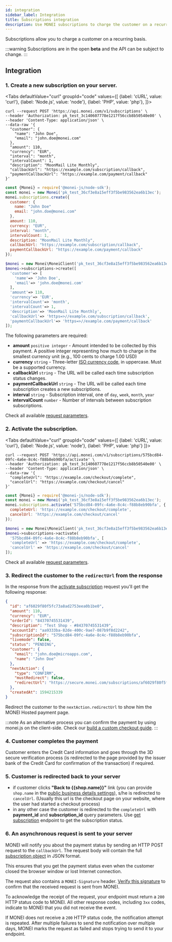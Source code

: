 ```yaml
---
id: integration
sidebar_label: Integration
title: Subscriptions integration
description: Use MONEI subscriptions to charge the customer on a recurring basis.
---
```


Subscriptions allow you to charge a customer on a recurring basis.

:::warning
Subscriptions are in the open **beta** and the API can be subject to change.
:::

## Integration

### 1. Create a new subscription on your server.


<Tabs
defaultValue="curl"
groupId="code"
values={[
{label: 'cURL', value: 'curl'},
{label: 'Node.js', value: 'node'},
{label: 'PHP', value: 'php'},
]}>
<TabItem value="curl">

```shell script title="POST https://api.monei.com/v1/subscriptions"
curl --request POST 'https://api.monei.com/v1/subscriptions' \
--header 'Authorization: pk_test_3c140607778e1217f56ccb8b50540e00' \
--header 'Content-Type: application/json' \
--data-raw '{
  "customer": {
    "name": "John Doe",
    "email": "john.doe@monei.com"
  },
  "amount": 110,
  "currency": "EUR",
  "interval": "month",
  "intervalCount": 1,
  "description": "MoonMail Lite Monthly",
  "callbackUrl": "https://example.com/subscription/callback",
  "paymentCallbackUrl": "https://example.com/payment/callback"
}'
```

</TabItem>

<TabItem value="node">

```js title="server.js"
const {Monei} = require('@monei-js/node-sdk');
const monei = new Monei('pk_test_36cf3e8a15eff3f5be983562ea6b13ec');
monei.subscriptions.create({
  customer: {
    name: "John Doe"
    email: "john.doe@monei.com"
  },
  amount: 110,
  currency: "EUR",
  interval: "month",
  intervalCount: 1,
  description: "MoonMail Lite Monthly",
  callbackUrl: "https://example.com/subscription/callback",
  paymentCallbackUrl: "https://example.com/payment/callback"
});
```

</TabItem>
<TabItem value="php">

```php title="server.php"
$monei = new Monei\MoneiClient('pk_test_36cf3e8a15eff3f5be983562ea6b13ec');
$monei->subscriptions->create([
  'customer'=> [
    'name'=> 'John Doe',
    'email'=> 'john.doe@monei.com'
  ],
  'amount'=> 110,
  'currency'=> 'EUR',
  'intervalCount'=> 'month',
  'intervalCount'=> 1,
  'description'=> 'MoonMail Lite Monthly',
  'callbackUrl'=> 'https=>//example.com/subscription/callback',
  'paymentCallbackUrl'=> 'https=>//example.com/payment/callback'
]);
```

</TabItem>
</Tabs>

The following parameters are required:

- **amount** `positive integer` - Amount intended to be collected by this payment. A positive integer representing how much to charge in the smallest currency unit (e.g., 100 cents to charge 1.00 USD)
- **currency** `string` - Three-letter [ISO currency code](https://en.wikipedia.org/wiki/ISO_4217), in uppercase. Must be a supported currency.
- **callbackUrl** `string` - The URL will be called each time subscription status changes.
- **paymentCallbackUrl** `string` - The URL will be called each time subscription creates a new subscriptions.
- **interval** `string` - Subscription interval, one of `day`, `week`, `month`, `year`
- **intervalCount** `number` - Number of intervals between subscription subscriptions.

Check all available [request parameters](/api/#operation/subscriptions_create).

### 2. Activate the subscription.

<Tabs
  defaultValue="curl"
  groupId="code"
  values={[
    {label: 'cURL', value: 'curl'},
    {label: 'Node.js', value: 'node'},
    {label: 'PHP', value: 'php'}
  ]}>
<TabItem value="curl">

```shell script title="POST https://api.monei.com/v1/subscriptions/575bcd84-09fc-4a6e-8c4c-f88b8eb90bfa/activate"
curl --request POST 'https://api.monei.com/v1/subscriptions/575bcd84-09fc-4a6e-8c4c-f88b8eb90bfa/activate' \
--header 'Authorization: pk_test_3c140607778e1217f56ccb8b50540e00' \
--header 'Content-Type: application/json' \
--data-raw '{
  "completeUrl": "https://example.com/checkout/complete",
  "cancelUrl": "https://example.com/checkout/cancel"
}'
```

</TabItem>

<TabItem value="node">

```js title="server.js"
const {Monei} = require('@monei-js/node-sdk');
const monei = new Monei('pk_test_36cf3e8a15eff3f5be983562ea6b13ec');
monei.subscriptions.activate('575bcd84-09fc-4a6e-8c4c-f88b8eb90bfa', {
  completeUrl: 'https://example.com/checkout/complete',
  cancelUrl: 'https://example.com/checkout/cancel'
});
```

</TabItem>
<TabItem value="php">

```php title="server.php"
$monei = new Monei\MoneiClient('pk_test_36cf3e8a15eff3f5be983562ea6b13ec');
$monei->subscriptions->activate(
  '575bcd84-09fc-4a6e-8c4c-f88b8eb90bfa', [
  'completeUrl' => 'https://example.com/checkout/complete',
  'cancelUrl' => 'https://example.com/checkout/cancel'
]);
```

</TabItem>
</Tabs>

Check all available [request parameters](/api/#operation/subscriptions_activate).

### 3. Redirect the customer to the `redirectUrl` from the response

In the response from the [activate subscription](/api/#operation/subscriptions_activate) request you'll get the following response:

```json
{
  "id": "af6029f80f5fc73a8ad2753eea0b1be0",
  "amount": 110,
  "currency": "EUR",
  "orderId": "84370745531439",
  "description": "Test Shop - #84370745531439",
  "accountId": "aa9333ba-82de-400c-9ae7-087b9f8d2242",
  "subscriptionId": "575bcd84-09fc-4a6e-8c4c-f88b8eb90bfa",
  "livemode": false,
  "status": "PENDING",
  "customer": {
    "email": "john.doe@microapps.com",
    "name": "John Doe"
  },
  "nextAction": {
    "type": "CONFIRM",
    "mustRedirect": false,
    "redirectUrl": "https://secure.monei.com/subscriptions/af6029f80f5fc73a8ad2753eea0b1be0"
  },
  "createdAt": 1594215339
}
```

Redirect the customer to the `nextAction.redirectUrl` to show him the MONEI Hosted payment page.

:::note
As an alternative process you can confirm the payment by using monei.js on the client-side. Check our [build a custom checkout guide](/integrations/build-custom-checkout.mdx).
:::

### 4. Customer completes the payment

Customer enters the Credit Card information and goes through the 3D secure verification process (is redirected to the page provided by the issuer bank of the Credit Card for confirmation of the transaction) if required.

### 5. Customer is redirected back to your server

- if customer clicks **"Back to {{shop.name}}"** link (you can provide `shop.name` in the [public business details settings](https://dashboard.monei.com/settings)), s/he is redirected to `cancelUrl`. (Usually this url is the checkout page on your website, where the user had started a checkout process)
- in any other case the customer is redirected to the `completeUrl` with **payment_id** and **subscription_id** query parameters. Use [get subscription](/api/#operation/subscriptions_get) endpoint to get the subscription status.

### 6. An asynchronous request is sent to your server

MONEI will notify you about the payment status by sending an HTTP POST request to the `callbackUrl`. The request body will contain the full [subscription object](/api/#section/Subscription-object) in JSON format.

This ensures that you get the payment status even when the customer closed the browser window or lost Internet connection.

The request also contains a `MONEI-Signature` header. [Verify this signature](guides/verify-signature.mdx) to confirm that the received request is sent from MONEI.

To acknowledge the receipt of the request, your endpoint must return a `200` HTTP status code to MONEI. All other response codes, including `3xx` codes, indicate to MONEI that you did not receive the event.

If MONEI does not receive a `200` HTTP status code, the notification attempt is repeated. After multiple failures to send the notification over multiple days, MONEI marks the request as failed and stops trying to send it to your endpoint.
